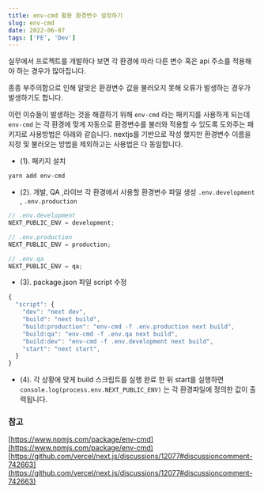 ```yaml
---
title: env-cmd 활용 환경변수 설정하기
slug: env-cmd
date: 2022-06-07
tags: ['FE', 'Dev']
---
```


실무에서 프로젝트를 개발하다 보면 각 환경에 따라 다른 변수 혹은 api 주소를 적용해야 하는 경우가 많아집니다.

종종 부주의함으로 인해 알맞은 환경변수 값을 불러오지 못해 오류가 발생하는 경우가 발생하기도 합니다.

이런 이슈들이 발생하는 것을 해결하기 위해 `env-cmd` 라는 패키지를 사용하게 되는데 `env-cmd` 는 각 환경에 맞게 자동으로 환경변수를 불러와 적용할 수 있도록 도와주는 패키지로 사용방법은 아래와 같습니다.
nextjs를 기반으로 작성 했지만 환경변수 이름을 지정 및 불러오는 방법을 제외하고는 사용법은 다 동일합니다.

- (1). 패키지 설치

```jsx
yarn add env-cmd
```

- (2). 개발, QA ,라이브 각 환경에서 사용할 환경변수 파일 생성 `.env.development` , `.env.production`

```jsx
// .env.development
NEXT_PUBLIC_ENV = development;

// .env.production
NEXT_PUBLIC_ENV = production;

// .env.qa
NEXT_PUBLIC_ENV = qa;
```

- (3). package.json 파일 script 수정

```jsx
{
  "script": {
    "dev": "next dev",
    "build": "next build",
    "build:production": "env-cmd -f .env.production next build",
    "build:qa": "env-cmd -f .env.qa next build",
    "build:dev": "env-cmd -f .env.development next build",
    "start": "next start",
  }
}
```

- (4). 각 상황에 맞게 build 스크립트를 실행 완료 한 뒤 start를 실행하면 `console.log(process.env.NEXT_PUBLIC_ENV)` 는 각 환경파일에 정의한 값이 출력됩니다.

### 참고

[https://www.npmjs.com/package/env-cmd](https://www.npmjs.com/package/env-cmd)
[https://github.com/vercel/next.js/discussions/12077#discussioncomment-742663](https://github.com/vercel/next.js/discussions/12077#discussioncomment-742663)
